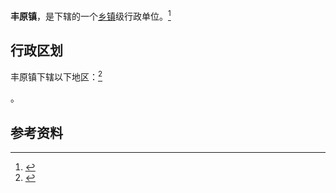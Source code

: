 {{中国乡级行政区|61/05/02/113/000}}

'''丰原镇'''，是{{PRC admin/fullname|61/05/02/113/000|3}}下辖的一个[[乡镇|乡镇]]级行政单位。<ref>{{PRC admin/ref sgc|{{PRC admin/parent|61/05/02/113/000}}}}</ref>

== 行政区划 ==

丰原镇下辖以下地区：<ref>{{PRC admin/ref sgc|61/05/02/113/000}}</ref>

{{PRC admin/children|61/05/02/113/000}}。

== 参考资料 ==

{{reflist}}

{{行政区划小作品}}
{{PRC admin/navcat|61/05/02/113/000}}